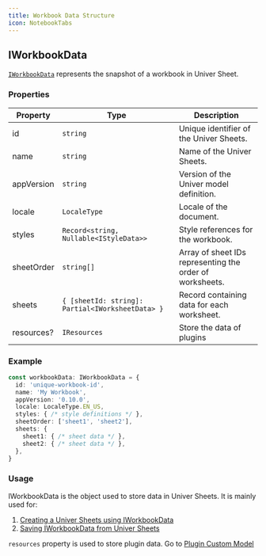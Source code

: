 ```yaml
---
title: Workbook Data Structure
icon: NotebookTabs
---
```


## IWorkbookData

[`IWorkbookData`](https://reference.univer.ai/en-US/interfaces/IWorkbookData) represents the snapshot of a workbook in Univer Sheet.

### Properties

| Property | Type | Description |
|----------|------|-------------|
| id | `string` | Unique identifier of the Univer Sheets. |
| name | `string` | Name of the Univer Sheets. |
| appVersion | `string` | Version of the Univer model definition. |
| locale | `LocaleType` | Locale of the document. |
| styles | `Record<string, Nullable<IStyleData>>` | Style references for the workbook. |
| sheetOrder | `string[]` | Array of sheet IDs representing the order of worksheets. |
| sheets | `{ [sheetId: string]: Partial<IWorksheetData> }` | Record containing data for each worksheet. |
| resources? | `IResources` | Store the data of plugins |

### Example

```typescript
const workbookData: IWorkbookData = {
  id: 'unique-workbook-id',
  name: 'My Workbook',
  appVersion: '0.10.0',
  locale: LocaleType.EN_US,
  styles: { /* style definitions */ },
  sheetOrder: ['sheet1', 'sheet2'],
  sheets: {
    sheet1: { /* sheet data */ },
    sheet2: { /* sheet data */ },
  },
}
```

### Usage

IWorkbookData is the object used to store data in Univer Sheets. It is mainly used for:

1. [Creating a Univer Sheets using IWorkbookData](/guides/sheets/features/core/sheet-api#create-worksheet)
2. [Saving IWorkbookData from Univer Sheets](/guides/sheets/features/core/sheet-api#get-workbook-data)

`resources` property is used to store plugin data. Go to [Plugin Custom Model](/guides/recipes/tutorials/custom-model)
